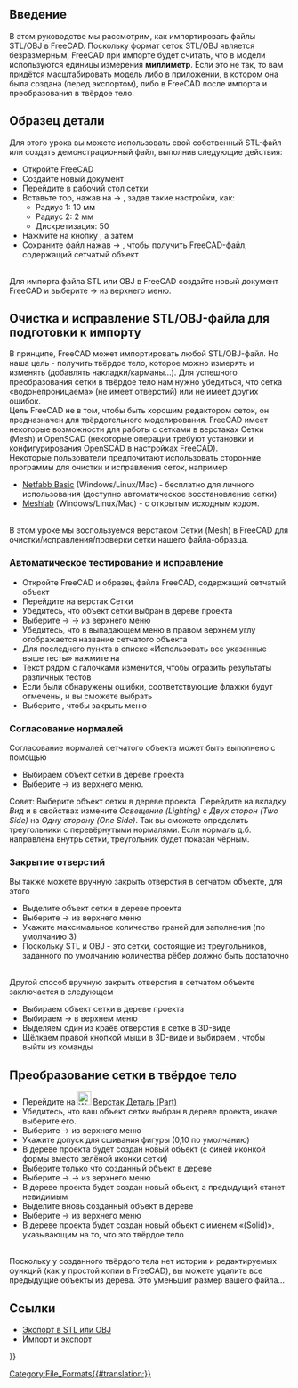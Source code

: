 <languages/>
{{TutorialInfo/ru
|Topic= Импорт из STL или OBJ
|Level= Начинающий
|Time= 30 минут
|Author=r-frank
|FCVersion=0.16.6703
|Files=
}}

<span id="Introduction"></span>
== Введение == 

В этом руководстве мы рассмотрим, как импортировать файлы STL/OBJ в FreeCAD. Поскольку формат сеток STL/OBJ является безразмерным, FreeCAD при импорте будет считать, что в модели используются единицы измерения '''миллиметр'''.
Если это не так, то вам придётся масштабировать модель либо в приложении, в котором она была создана (перед экспортом), либо в FreeCAD после импорта и преобразования в твёрдое тело.

== Образец детали ==
Для этого урока вы можете использовать свой собственный STL-файл или создать демонстрационный файл, выполнив следующие действия:
*Откройте FreeCAD
*Создайте новый документ
*Перейдите в рабочий стол сетки
*Вставьте тор, нажав на {{KEY|Полигональные сетки}} → {{KEY|[[Image:Mesh_BuildRegularSolid.svg|32px]] Правильное геометрическое тело...}}, задав такие настройки, как:
**Радиус 1: 10 мм
**Радиус 2: 2 мм
**Дискретизация: 50
*Нажмите на кнопку {{KEY|Создать}}, а затем {{KEY|Закрыть}}
*Сохраните файл нажав {{KEY|Файл}} → {{KEY|Сохранить}}, чтобы получить FreeCAD-файл, содержащий сетчатый объект
<br />
Для импорта файла STL или OBJ в FreeCAD создайте новый документ FreeCAD и выберите {{KEY|Файл}} → {{KEY|Импорт}} из верхнего меню.

== Очистка и исправление STL/OBJ-файла для подготовки к импорту ==
В принципе, FreeCAD может импортировать любой STL/OBJ-файл. Но наша цель - получить твёрдое тело, которое можно измерять и изменять (добавлять накладки/карманы...). Для успешного преобразования сетки в твёрдое тело нам нужно убедиться, что сетка «водонепроницаема» (не имеет отверстий) или не имеет других ошибок.
<br />
Цель FreeCAD не в том, чтобы быть хорошим редактором сеток, он предназначен для твёрдотельного моделирования. FreeCAD имеет некоторые возможности для работы с сетками в верстаках Сетки (Mesh) и OpenSCAD (некоторые операции требуют установки и конфигурирования OpenSCAD в настройках FreeCAD).
<br />
Некоторые пользователи предпочитают использовать сторонние программы для очистки и исправления сеток, например
*[http://www.netfabb.com/downloadcenter.php?basic=1 Netfabb Basic] (Windows/Linux/Mac) - бесплатно для личного использования (доступно автоматическое восстановление сетки)
*[http://meshlab.sourceforge.net/ Meshlab] (Windows/Linux/Mac) - с открытым исходным кодом.
<br />
В этом уроке мы воспользуемся верстаком Сетки (Mesh) в FreeCAD для очистки/исправления/проверки сетки нашего файла-образца.

===Автоматическое тестирование и исправление===
*Откройте FreeCAD и образец файла FreeCAD, содержащий сетчатый объект
*Перейдите на верстак Сетки
*Убедитесь, что объект сетки выбран в дереве проекта
*Выберите {{KEY|Полигональные сетки}} → {{KEY|Анализ}} → {{KEY|Оценить и восстановить полигональную сетку}} из верхнего меню
* Убедитесь, что в выпадающем меню в правом верхнем углу отображается название сетчатого объекта
*Для последнего пункта в списке «Использовать все указанные выше тесты» нажмите на {{KEY|анализ}}
*Текст рядом с галочками изменится, чтобы отразить результаты различных тестов
*Если были обнаружены ошибки, соответствующие флажки будут отмечены, и вы сможете выбрать {{KEY|Восстановить}}
*Выберите {{KEY|закрыть}}, чтобы закрыть меню

===Согласование нормалей===
Согласование нормалей сетчатого объекта может быть выполнено с помощью
*Выбираем объект сетки в дереве проекта
*Выберите {{KEY|Полигональные сетки}}  → {{KEY|[[Image:Mesh_HarmonizeNormals.svg|32px]] Согласовать нормали}} из верхнего меню.
Совет: Выберите объект сетки в дереве проекта. Перейдите на вкладку ''Вид'' и в свойствах измените ''Освещение (Lighting)'' с ''Двух сторон (Two Side)'' на ''Одну сторону (One Side)''. Так вы сможете определить треугольники с перевёрнутыми нормалями.
Если нормаль д.б. направлена внутрь сетки, треугольник будет показан чёрным.

===Закрытие отверстий===
Вы также можете вручную закрыть отверстия в сетчатом объекте, для этого
*Выделите объект сетки в дереве проекта
* Выберите {{KEY|Полигональные Сетки}} → {{KEY|Заполнить отверстия...}} из верхнего меню
*Укажите максимальное количество граней для заполнения (по умолчанию 3)
*Поскольку STL и OBJ - это сетки, состоящие из треугольников, заданного по умолчанию количества рёбер должно быть достаточно
<br />
Другой способ вручную закрыть отверстия в сетчатом объекте заключается в следующем
*Выбираем объект сетки в дереве проекта
*Выбираем {{KEY|Полигональные сетки}} → {{KEY|[[Image:Mesh_FillInteractiveHole.svg|32px]] Закрыть отверстие}} в верхнем меню
*Выделяем один из краёв отверстия в сетке в 3D-виде
*Щёлкаем правой кнопкой мыши в 3D-виде и выбираем {{KEY|Выйти из режима заполнения отверстий}}, чтобы выйти из команды

== Преобразование сетки в твёрдое тело ==
*Перейдите на [[Image:Workbench_Part.svg|24px]] [[Part_Workbench/ru|Верстак Деталь (Part)]]
*Убедитесь, что ваш объект сетки выбран в дереве проекта, иначе выберите его.
*Выберите {{KEY|Деталь}} → {{KEY|[[Image:Part_ShapeFromMesh.svg|32px]] Создание фигуры из полигональной сетки...}} из верхнего меню
*Укажите допуск для сшивания фигуры (0,10 по умолчанию)
*В дереве проекта будет создан новый объект (с синей иконкой формы вместо зелёной иконки сетки)
*Выберите только что созданный объект в дереве
* Выберите {{KEY|Деталь}} → {{KEY|Создать копию}} → {{KEY|[[Image:Part_RefineShape.svg|32px]] Улучшить форму}} из верхнего меню
*В дереве проекта будет создан новый объект, а предыдущий станет невидимым
*Выделите вновь созданный объект в дереве
*Выберите {{KEY|Деталь}} → {{KEY|Преобразовать в твёрдое тело}} из верхнего меню
* В дереве проекта будет создан новый объект с именем «(Solid)», указывающим на то, что это твёрдое тело
<br />
Поскольку у созданного твёрдого тела нет истории и редактируемых функций (как у простой копии в FreeCAD), вы можете удалить все предыдущие объекты из дерева. Это уменьшит размер вашего файла...

<span id="Links"></span>
== Ссылки == 

* [[Export_to_STL_or_OBJ/ru|Экспорт в STL или OBJ]]
* [[Import_Export/ru|Импорт и экспорт]]

{{Userdocnavi{{#translation:}}}}
[[Category:File_Formats{{#translation:}}]]
{{clear}}